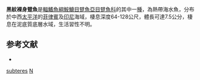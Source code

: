 {{Speciesbox
| taxon = Nudiantennarius subteres
| binomial_authority = [[Smith|Smith]] & [[Radcliffe|Radcliffe]], 1912
| status = NE
| status_system = IUCN3.1
| synonyms = *''Antennarius subteres'', <small>Smith & Radcliffe, 1912</small>
}}

'''黑紋裸身躄魚'''是[[輻鰭魚綱|輻鰭魚綱]][[鮟鱇目|鮟鱇目]][[躄魚亞目|躄魚亞目]][[躄魚科|躄魚科]]的其中一[[種|種]]，為熱帶海水魚，分布於中西[[太平洋|太平洋]]的[[菲律賓|菲律賓]]及[[印尼|印尼]]海域，棲息深度64-128公尺，體長可達7.5公分，棲息在泥底質底層水域，生活習性不明。

==参考文献==
{{refbegin}}
*{{FishBase_species|genus=Nudiantennarius|species=subteres|year=2014|month=2}}
{{refend}}

{{魚類小作品}}

{{Taxonbar}}
[[Category:裸身躄魚屬|subteres]]
[[Category:1912年描述的魚類|N]]